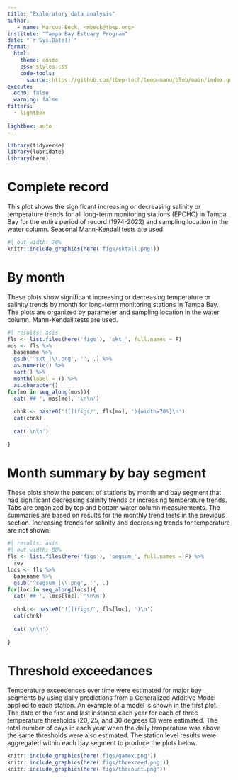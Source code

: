 ```yaml
---
title: "Exploratory data analysis"
author: 
   - name: Marcus Beck, <mbeck@tbep.org>
institute: "Tampa Bay Estuary Program"
date: "`r Sys.Date()`"
format:
  html:
    theme: cosmo
    css: styles.css
    code-tools: 
      source: https://github.com/tbep-tech/temp-manu/blob/main/index.qmd
execute:
  echo: false
  warning: false
filters:
  - lightbox
  
lightbox: auto
---
```


```r
library(tidyverse)
library(lubridate)
library(here)
```

# Complete record

This plot shows the significant increasing or decreasing salinity or temperature trends for all long-term monitoring stations (EPCHC) in Tampa Bay for the entire period of record (1974-2022) and sampling location in the water column. Seasonal Mann-Kendall tests are used.

```r
#| out-width: 70%
knitr::include_graphics(here('figs/sktall.png'))
```

# By month

These plots show significant increasing or decreasing temperature or salinity trends by month for long-term monitoring stations in Tampa Bay.  The plots are organized by parameter and sampling location in the water column. Mann-Kendall tests are used.

::: panel-tabset
```r
#| results: asis
fls <- list.files(here('figs'), 'skt_', full.names = F)
mos <- fls %>% 
  basename %>% 
  gsub('^skt_|\\.png', '', .) %>% 
  as.numeric() %>% 
  sort() %>% 
  month(label = T) %>% 
  as.character()
for(mo in seq_along(mos)){
  cat('## ', mos[mo], '\n\n')
  
  chnk <- paste0('![](figs/', fls[mo], '){width=70%}\n')
  cat(chnk)
  
  cat('\n\n')
  
}
```
:::

# Month summary by bay segment

These plots show the percent of stations by month and bay segment that had significant decreasing salinity trends or increasing temperature trends. Tabs are organized by top and bottom water column measurements.  The summaries are based on results for the monthly trend tests in the previous section. Increasing trends for salinity and decreasing trends for temperature are not shown.

::: panel-tabset
```r
#| results: asis
#| out-width: 80%
fls <- list.files(here('figs'), 'segsum_', full.names = F) %>% 
  rev
locs <- fls %>% 
  basename %>% 
  gsub('^segsum_|\\.png', '', .)
for(loc in seq_along(locs)){
  cat('## ', locs[loc], '\n\n')
  
  chnk <- paste0('![](figs/', fls[loc], ')\n')
  cat(chnk)
  
  cat('\n\n')
  
}
```
:::

# Threshold exceedances

::: panel-tabset

Temperature exceedences over time were estimated for major bay segments by using daily predictions from a Generalized Additive Model applied to each station. An example of a model is shown in the first plot. The date of the first and last instance each year for each of three temperature thresholds (20, 25, and 30 degrees C) were estimated.  The total number of days in each year when the daily temperature was above the same thresholds were also estimated.  The station level results were aggregated within each bay segment to produce the plots below.

```r
knitr::include_graphics(here('figs/gamex.png'))
knitr::include_graphics(here('figs/threxceed.png'))
knitr::include_graphics(here('figs/thrcount.png'))
```

:::
